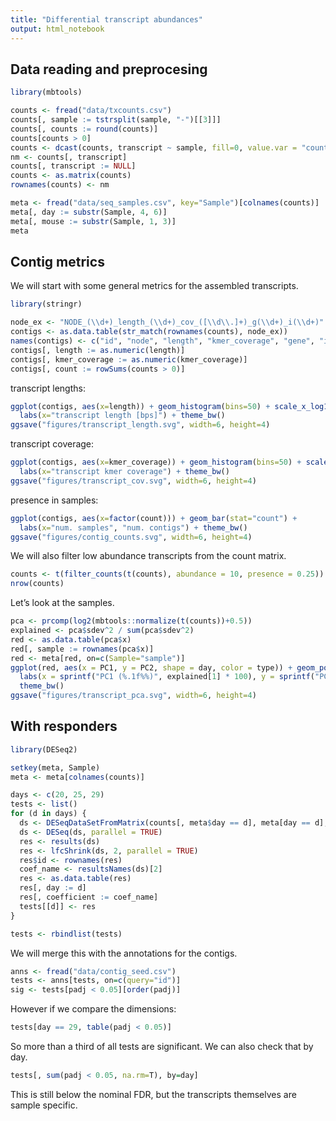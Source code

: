 ```yaml
---
title: "Differential transcript abundances"
output: html_notebook
---
```


## Data reading and preprocesing

```r
library(mbtools)

counts <- fread("data/txcounts.csv")
counts[, sample := tstrsplit(sample, "-")[[3]]]
counts[, counts := round(counts)]
counts[counts > 0]
counts <- dcast(counts, transcript ~ sample, fill=0, value.var = "counts")
nm <- counts[, transcript]
counts[, transcript := NULL]
counts <- as.matrix(counts)
rownames(counts) <- nm

meta <- fread("data/seq_samples.csv", key="Sample")[colnames(counts)]
meta[, day := substr(Sample, 4, 6)]
meta[, mouse := substr(Sample, 1, 3)]
meta
```

## Contig metrics

We will start with some general metrics for the assembled transcripts.

```r
library(stringr)

node_ex <- "NODE_(\\d+)_length_(\\d+)_cov_([\\d\\.]+)_g(\\d+)_i(\\d+)"
contigs <- as.data.table(str_match(rownames(counts), node_ex))
names(contigs) <- c("id", "node", "length", "kmer_coverage", "gene", "isoform")
contigs[, length := as.numeric(length)]
contigs[, kmer_coverage := as.numeric(kmer_coverage)]
contigs[, count := rowSums(counts > 0)]
```

transcript lengths:

```r
ggplot(contigs, aes(x=length)) + geom_histogram(bins=50) + scale_x_log10() + 
  labs(x="transcript length [bps]") + theme_bw()
ggsave("figures/transcript_length.svg", width=6, height=4)
```

transcript coverage:

```r
ggplot(contigs, aes(x=kmer_coverage)) + geom_histogram(bins=50) + scale_x_log10() + 
  labs(x="transcript kmer coverage") + theme_bw()
ggsave("figures/transcript_cov.svg", width=6, height=4)
```

presence in samples:

```r
ggplot(contigs, aes(x=factor(count))) + geom_bar(stat="count") + 
  labs(x="num. samples", "num. contigs") + theme_bw()
ggsave("figures/contig_counts.svg", width=6, height=4)
```

We will also filter low abundance transcripts from the count matrix.

```r
counts <- t(filter_counts(t(counts), abundance = 10, presence = 0.25))
nrow(counts)
```

Let's look at the samples.

```r
pca <- prcomp(log2(mbtools::normalize(t(counts))+0.5))
explained <- pca$sdev^2 / sum(pca$sdev^2)
red <- as.data.table(pca$x)
red[, sample := rownames(pca$x)]
red <- meta[red, on=c(Sample="sample")]
ggplot(red, aes(x = PC1, y = PC2, shape = day, color = type)) + geom_point(size=2) +
  labs(x = sprintf("PC1 (%.1f%%)", explained[1] * 100), y = sprintf("PC2 (%.1f%%)", explained[2] * 100)) +
  theme_bw()
ggsave("figures/transcript_pca.svg", width=6, height=4)
```

## With responders

```r
library(DESeq2)

setkey(meta, Sample)
meta <- meta[colnames(counts)]

days <- c(20, 25, 29) 
tests <- list()
for (d in days) {
  ds <- DESeqDataSetFromMatrix(counts[, meta$day == d], meta[day == d], ~ type)
  ds <- DESeq(ds, parallel = TRUE)
  res <- results(ds)
  res <- lfcShrink(ds, 2, parallel = TRUE)
  res$id <- rownames(res)
  coef_name <- resultsNames(ds)[2]
  res <- as.data.table(res)
  res[, day := d]
  res[, coefficient := coef_name]
  tests[[d]] <- res
}

tests <- rbindlist(tests)
```

We will merge this with the annotations for the contigs.

```r
anns <- fread("data/contig_seed.csv")
tests <- anns[tests, on=c(query="id")]
sig <- tests[padj < 0.05][order(padj)]
```

However if we compare the dimensions:

```r
tests[day == 29, table(padj < 0.05)]
```

So more than a third of all tests are significant. We can also check that by day.

```r
tests[, sum(padj < 0.05, na.rm=T), by=day]
```

This is still below the nominal FDR, but the transcripts themselves are sample specific. 
